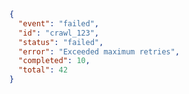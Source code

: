 ```json
{
  "event": "failed",
  "id": "crawl_123",
  "status": "failed",
  "error": "Exceeded maximum retries",
  "completed": 10,
  "total": 42
}
```

